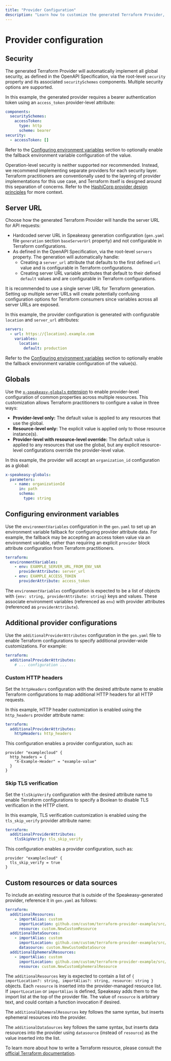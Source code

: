 ```yaml
---
title: "Provider Configuration"
description: "Learn how to customize the generated Terraform Provider, such as supporting environment variables and custom resources."
---
```



# Provider configuration

## Security

The generated Terraform Provider will automatically implement all global security, as defined in the OpenAPI Specification, via the root-level `security` property and its associated `securitySchemes` components. Multiple security options are supported.

<Table
  data={[
    {
      mechanism: "HTTP Basic",
      support: "✅"
    },
    {
      mechanism: "HTTP Bearer", 
      support: "✅"
    },
    {
      mechanism: "API Key",
      support: "✅ Header and Query"
    },
    {
      mechanism: "OAuth 2",
      support: "✅ Client Credentials flow"
    },
    {
      mechanism: "Custom security schemes",
      support: "✅ [Fully customizable](/docs/customize/authentication/custom-security-schemes)"
    }
  ]}
  columns={[
    { key: "mechanism", header: "Authentication Mechanism" },
    { key: "support", header: "Terraform Support" }
  ]}
/>

In this example, the generated provider requires a bearer authentication token using an `access_token` provider-level attribute:

```yaml
components:
  securitySchemes:
    accessToken:
      type: http
      scheme: bearer
security:
  - accessToken: []
```

Refer to the [Configuring environment variables](#configuring-environment-variables) section to optionally enable the fallback environment variable configuration of the value.

Operation-level security is neither supported nor recommended. Instead, we recommend implementing separate providers for each security layer. Terraform practitioners are conventionally used to the layering of provider implementations for this use case, and Terraform itself is designed around this separation of concerns. Refer to the [HashiCorp provider design principles](https://developer.hashicorp.com/terraform/plugin/best-practices/hashicorp-provider-design-principles) for more context.

## Server URL

Choose how the generated Terraform Provider will handle the server URL for API requests:

* Hardcoded server URL in Speakeasy generation configuration (`gen.yaml` file `generation` section `baseServerUrl` property) and not configurable in Terraform configurations.
* As defined in the OpenAPI Specification, via the root-level `servers` property. The generation will automatically handle:
  * Creating a `server_url` attribute that defaults to the first defined `url` value and is configurable in Terraform configurations.
  * Creating server URL variable attributes that default to their defined `default` values and are configurable in Terraform configurations.

<Callout title="Use single server URL" type="info">
  It is recommended to use a single server URL for Terraform generation. Setting up multiple server URLs will create potentially confusing configuration options for Terraform consumers since variables across all server URLs are exposed.
</Callout>

In this example, the provider configuration is generated with configurable `location` and `server_url` attributes:

```yaml
servers:
  - url: https://{location}.example.com
    variables:
      location:
        default: production
```

Refer to the [Configuring environment variables](#configuring-environment-variables) section to optionally enable the fallback environment variable configuration of the value(s).

## Globals

Use the [`x-speakeasy-globals` extension](/docs/customize/globals) to enable provider-level configuration of common properties across multiple resources. This customization allows Terraform practitioners to configure a value in three ways:

* **Provider-level only:** The default value is applied to any resources that use the global.
* **Resource-level only:** The explicit value is applied only to those resource instance(s).
* **Provider-level with resource-level override:** The default value is applied to any resources that use the global, but any explicit resource-level configurations override the provider-level value.

In this example, the provider will accept an `organization_id` configuration as a global:

```yaml
x-speakeasy-globals:
  parameters:
    - name: organizationId
      in: path
      schema:
        type: string
```

## Configuring environment variables

Use the `environmentVariables` configuration in the `gen.yaml` to set up an environment variable fallback for configuring provider attribute data. For example, the fallback may be accepting an access token value via an environment variable, rather than requiring an explicit `provider` block attribute configuration from Terraform practitioners.

```yaml
terraform:
  environmentVariables:
    - env: EXAMPLE_SERVER_URL_FROM_ENV_VAR
      providerAttribute: server_url
    - env: EXAMPLE_ACCESS_TOKEN
      providerAttribute: access_token
```

The `environmentVariables` configuration is expected to be a list of objects with `{env: string, providerAttribute: string}` keys and values. These associate environment variables (referenced as `env`) with provider attributes (referenced as `providerAttribute`).

## Additional provider configurations

Use the `additionalProviderAttributes` configuration in the `gen.yaml` file to enable Terraform configurations to specify additional provider-wide customizations. For example:

```yaml
terraform:
  additionalProviderAttributes:
    # ... configuration ...
```

### Custom HTTP headers

Set the `httpHeaders` configuration with the desired attribute name to enable Terraform configurations to map additional HTTP headers for all HTTP requests.

In this example, HTTP header customization is enabled using the `http_headers` provider attribute name:

```yaml
terraform:
  additionalProviderAttributes:
    httpHeaders: http_headers
```

This configuration enables a provider configuration, such as:

```hcl
provider "examplecloud" {
  http_headers = {
    "X-Example-Header" = "example-value"
  }
}
```

### Skip TLS verification

Set the `tlsSkipVerify` configuration with the desired attribute name to enable Terraform configurations to specify a Boolean to disable TLS verification in the HTTP client.

In this example, TLS verification customization is enabled using the `tls_skip_verify` provider attribute name:

```yaml
terraform:
  additionalProviderAttributes:
    tlsSkipVerify: tls_skip_verify
```

This configuration enables a provider configuration, such as:

```hcl
provider "examplecloud" {
  tls_skip_verify = true
}
```

## Custom resources or data sources

To include an existing resource that is outside of the Speakeasy-generated provider, reference it in `gen.yaml` as follows:

```yaml
terraform:
  additionalResources:
    - importAlias: custom
      importLocation: github.com/custom/terraform-provider-example/src/custom_resource
      resource: custom.NewCustomResource
  additionalDataSources:
    - importAlias: custom
      importLocation: github.com/custom/terraform-provider-example/src/custom_datasource
      datasource: custom.NewCustomDataSource
  additionalEphemeralResources:
    - importAlias: custom
      importLocation: github.com/custom/terraform-provider-example/src/custom_ephemeral_resource
      resource: custom.NewCustomEphemeralResource
```

The `additionalResources` key is expected to contain a list of `{ importLocation?: string, importAlias?: string, resource: string }` objects. Each `resource` is inserted into the provider-managed resource list. If `importLocation` or `importAlias` is defined, Speakeasy adds them to the import list at the top of the provider file. The value of `resource` is arbitrary text, and could contain a function invocation if desired.

The `additionalEphemeralResources` key follows the same syntax, but inserts ephemeral resources into the provider.

The `additionalDataSources` key follows the same syntax, but inserts data resources into the provider using `datasource` (instead of `resource`) as the value inserted into the list.

To learn more about how to write a Terraform resource, please consult the [official Terraform documentation](https://developer.hashicorp.com/terraform/plugin/framework).
